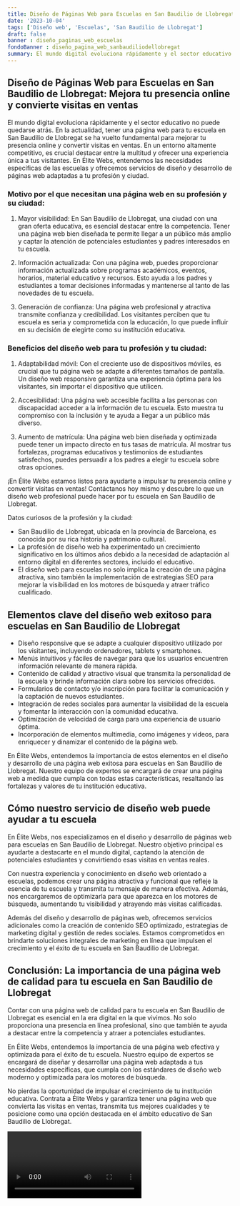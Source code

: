 ```yaml
---
title: Diseño de Páginas Web para Escuelas en San Baudilio de Llobregat
date: '2023-10-04'
tags: ['Diseño web', 'Escuelas', 'San Baudilio de Llobregat']
draft: false
banner : diseño_paginas_web_escuelas
fondoBanner : diseño_pagina_web_sanbaudiliodellobregat
summary: El mundo digital evoluciona rápidamente y el sector educativo no puede quedarse atrás. En la actualidad, tener una página web para tu escuela en San Baudilio de Llobregat se ha vuelto fundamental para mejorar tu presencia online y convertir visitas en ventas. En un entorno altamente competitivo, es crucial destacar entre la multitud y ofrecer una experiencia única a tus visitantes. En Élite Webs, entendemos las necesidades específicas de las escuelas y ofrecemos servicios de diseño y desarrollo de páginas web adaptadas a tu profesión y ciudad.
---
```


## Diseño de Páginas Web para Escuelas en San Baudilio de Llobregat: Mejora tu presencia online y convierte visitas en ventas

El mundo digital evoluciona rápidamente y el sector educativo no puede quedarse atrás. En la actualidad, tener una página web para tu escuela en San Baudilio de Llobregat se ha vuelto fundamental para mejorar tu presencia online y convertir visitas en ventas. En un entorno altamente competitivo, es crucial destacar entre la multitud y ofrecer una experiencia única a tus visitantes. En Élite Webs, entendemos las necesidades específicas de las escuelas y ofrecemos servicios de diseño y desarrollo de páginas web adaptadas a tu profesión y ciudad.

### Motivo por el que necesitan una página web en su profesión y su ciudad:

1. Mayor visibilidad: En San Baudilio de Llobregat, una ciudad con una gran oferta educativa, es esencial destacar entre la competencia. Tener una página web bien diseñada te permite llegar a un público más amplio y captar la atención de potenciales estudiantes y padres interesados en tu escuela.

2. Información actualizada: Con una página web, puedes proporcionar información actualizada sobre programas académicos, eventos, horarios, material educativo y recursos. Esto ayuda a los padres y estudiantes a tomar decisiones informadas y mantenerse al tanto de las novedades de tu escuela.

3. Generación de confianza: Una página web profesional y atractiva transmite confianza y credibilidad. Los visitantes perciben que tu escuela es seria y comprometida con la educación, lo que puede influir en su decisión de elegirte como su institución educativa.

### Beneficios del diseño web para tu profesión y tu ciudad:

1. Adaptabilidad móvil: Con el creciente uso de dispositivos móviles, es crucial que tu página web se adapte a diferentes tamaños de pantalla. Un diseño web responsive garantiza una experiencia óptima para los visitantes, sin importar el dispositivo que utilicen.

2. Accesibilidad: Una página web accesible facilita a las personas con discapacidad acceder a la información de tu escuela. Esto muestra tu compromiso con la inclusión y te ayuda a llegar a un público más diverso.

3. Aumento de matrícula: Una página web bien diseñada y optimizada puede tener un impacto directo en tus tasas de matrícula. Al mostrar tus fortalezas, programas educativos y testimonios de estudiantes satisfechos, puedes persuadir a los padres a elegir tu escuela sobre otras opciones.

¡En Élite Webs estamos listos para ayudarte a impulsar tu presencia online y convertir visitas en ventas! Contáctanos hoy mismo y descubre lo que un diseño web profesional puede hacer por tu escuela en San Baudilio de Llobregat.

Datos curiosos de la profesión y la ciudad:
- San Baudilio de Llobregat, ubicada en la provincia de Barcelona, es conocida por su rica historia y patrimonio cultural.
- La profesión de diseño web ha experimentado un crecimiento significativo en los últimos años debido a la necesidad de adaptación al entorno digital en diferentes sectores, incluido el educativo.
- El diseño web para escuelas no solo implica la creación de una página atractiva, sino también la implementación de estrategias SEO para mejorar la visibilidad en los motores de búsqueda y atraer tráfico cualificado.

<GifSeo />

<Cta />

## Elementos clave del diseño web exitoso para escuelas en San Baudilio de Llobregat

- Diseño responsive que se adapte a cualquier dispositivo utilizado por los visitantes, incluyendo ordenadores, tablets y smartphones.
- Menús intuitivos y fáciles de navegar para que los usuarios encuentren información relevante de manera rápida.
- Contenido de calidad y atractivo visual que transmita la personalidad de la escuela y brinde información clara sobre los servicios ofrecidos.
- Formularios de contacto y/o inscripción para facilitar la comunicación y la captación de nuevos estudiantes.
- Integración de redes sociales para aumentar la visibilidad de la escuela y fomentar la interacción con la comunidad educativa.
- Optimización de velocidad de carga para una experiencia de usuario óptima.
- Incorporación de elementos multimedia, como imágenes y videos, para enriquecer y dinamizar el contenido de la página web.

En Élite Webs, entendemos la importancia de estos elementos en el diseño y desarrollo de una página web exitosa para escuelas en San Baudilio de Llobregat. Nuestro equipo de expertos se encargará de crear una página web a medida que cumpla con todas estas características, resaltando las fortalezas y valores de tu institución educativa.

## Cómo nuestro servicio de diseño web puede ayudar a tu escuela

En Élite Webs, nos especializamos en el diseño y desarrollo de páginas web para escuelas en San Baudilio de Llobregat. Nuestro objetivo principal es ayudarte a destacarte en el mundo digital, captando la atención de potenciales estudiantes y convirtiendo esas visitas en ventas reales.

Con nuestra experiencia y conocimiento en diseño web orientado a escuelas, podemos crear una página atractiva y funcional que refleje la esencia de tu escuela y transmita tu mensaje de manera efectiva. Además, nos encargaremos de optimizarla para que aparezca en los motores de búsqueda, aumentando tu visibilidad y atrayendo más visitas calificadas.

Además del diseño y desarrollo de páginas web, ofrecemos servicios adicionales como la creación de contenido SEO optimizado, estrategias de marketing digital y gestión de redes sociales. Estamos comprometidos en brindarte soluciones integrales de marketing en línea que impulsen el crecimiento y el éxito de tu escuela en San Baudilio de Llobregat.

## Conclusión: La importancia de una página web de calidad para tu escuela en San Baudilio de Llobregat

Contar con una página web de calidad para tu escuela en San Baudilio de Llobregat es esencial en la era digital en la que vivimos. No solo proporciona una presencia en línea profesional, sino que también te ayuda a destacar entre la competencia y atraer a potenciales estudiantes.

En Élite Webs, entendemos la importancia de una página web efectiva y optimizada para el éxito de tu escuela. Nuestro equipo de expertos se encargará de diseñar y desarrollar una página web adaptada a tus necesidades específicas, que cumpla con los estándares de diseño web moderno y optimizada para los motores de búsqueda.

No pierdas la oportunidad de impulsar el crecimiento de tu institución educativa. Contrata a Élite Webs y garantiza tener una página web que convierta las visitas en ventas, transmita tus mejores cualidades y te posicione como una opción destacada en el ámbito educativo de San Baudilio de Llobregat.

<Video />

<CtaBot job='Escuelas' city='San Baudilio de Llobregat'/>

<Gmaps query='San Baudilio de Llobregat+españa+maps' />